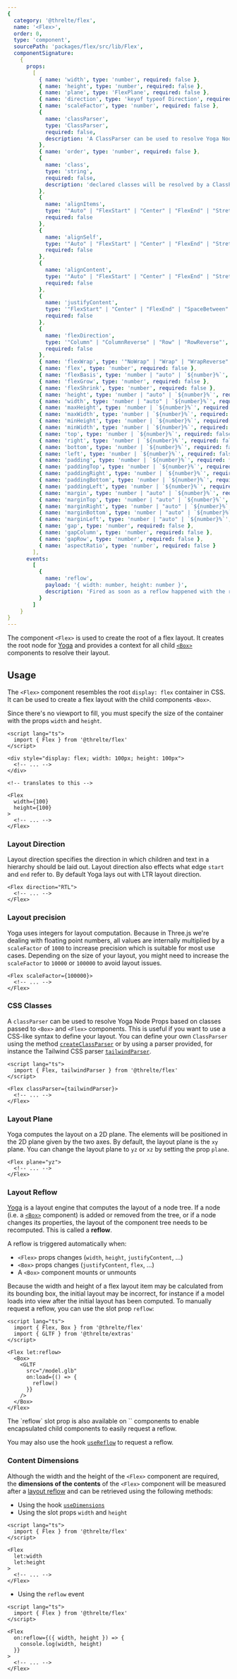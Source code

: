 ```yaml
---
{
  category: '@threlte/flex',
  name: '<Flex>',
  order: 0,
  type: 'component',
  sourcePath: 'packages/flex/src/lib/Flex',
  componentSignature:
    {
      props:
        [
          { name: 'width', type: 'number', required: false },
          { name: 'height', type: 'number', required: false },
          { name: 'plane', type: 'FlexPlane', required: false },
          { name: 'direction', type: 'keyof typeof Direction', required: false },
          { name: 'scaleFactor', type: 'number', required: false },
          {
            name: 'classParser',
            type: 'ClassParser',
            required: false,
            description: 'A ClassParser can be used to resolve Yoga Node Props based on classes passed to <Box> and <Flex> components.'
          },
          { name: 'order', type: 'number', required: false },
          {
            name: 'class',
            type: 'string',
            required: false,
            description: 'declared classes will be resolved by a ClassParser declared on <Flex>'
          },
          {
            name: 'alignItems',
            type: '"Auto" | "FlexStart" | "Center" | "FlexEnd" | "Stretch" | "Baseline" | "SpaceBetween" | "SpaceAround"',
            required: false
          },
          {
            name: 'alignSelf',
            type: '"Auto" | "FlexStart" | "Center" | "FlexEnd" | "Stretch" | "Baseline" | "SpaceBetween" | "SpaceAround"',
            required: false
          },
          {
            name: 'alignContent',
            type: '"Auto" | "FlexStart" | "Center" | "FlexEnd" | "Stretch" | "Baseline" | "SpaceBetween" | "SpaceAround"',
            required: false
          },
          {
            name: 'justifyContent',
            type: '"FlexStart" | "Center" | "FlexEnd" | "SpaceBetween" | "SpaceAround" | "SpaceEvenly"',
            required: false
          },
          {
            name: 'flexDirection',
            type: '"Column" | "ColumnReverse" | "Row" | "RowReverse"',
            required: false
          },
          { name: 'flexWrap', type: '"NoWrap" | "Wrap" | "WrapReverse"', required: false },
          { name: 'flex', type: 'number', required: false },
          { name: 'flexBasis', type: 'number | "auto" | `${number}%`', required: false },
          { name: 'flexGrow', type: 'number', required: false },
          { name: 'flexShrink', type: 'number', required: false },
          { name: 'height', type: 'number | "auto" | `${number}%`', required: false },
          { name: 'width', type: 'number | "auto" | `${number}%`', required: false },
          { name: 'maxHeight', type: 'number | `${number}%`', required: false },
          { name: 'maxWidth', type: 'number | `${number}%`', required: false },
          { name: 'minHeight', type: 'number | `${number}%`', required: false },
          { name: 'minWidth', type: 'number | `${number}%`', required: false },
          { name: 'top', type: 'number | `${number}%`', required: false },
          { name: 'right', type: 'number | `${number}%`', required: false },
          { name: 'bottom', type: 'number | `${number}%`', required: false },
          { name: 'left', type: 'number | `${number}%`', required: false },
          { name: 'padding', type: 'number | `${number}%`', required: false },
          { name: 'paddingTop', type: 'number | `${number}%`', required: false },
          { name: 'paddingRight', type: 'number | `${number}%`', required: false },
          { name: 'paddingBottom', type: 'number | `${number}%`', required: false },
          { name: 'paddingLeft', type: 'number | `${number}%`', required: false },
          { name: 'margin', type: 'number | "auto" | `${number}%`', required: false },
          { name: 'marginTop', type: 'number | "auto" | `${number}%`', required: false },
          { name: 'marginRight', type: 'number | "auto" | `${number}%`', required: false },
          { name: 'marginBottom', type: 'number | "auto" | `${number}%`', required: false },
          { name: 'marginLeft', type: 'number | "auto" | `${number}%`', required: false },
          { name: 'gap', type: 'number', required: false },
          { name: 'gapColumn', type: 'number', required: false },
          { name: 'gapRow', type: 'number', required: false },
          { name: 'aspectRatio', type: 'number', required: false }
        ],
      events:
        [
          {
            name: 'reflow',
            payload: '{ width: number, height: number }',
            description: 'Fired as soon as a reflow happened with the resulting width and height.'
          }
        ]
    }
}
---
```


The component `<Flex>` is used to create the root of a flex layout. It creates
the root node for [Yoga](https://yogalayout.com) and provides a context for all
child [`<Box>`](/docs/reference/flex/box) components to resolve their layout.

## Usage

The `<Flex>` component resembles the root `display: flex` container in CSS. It
can be used to create a flex layout with the child components `<Box>`.

Since there's no viewport to fill, you must specify the size of the container
with the props `width` and `height`.

```svelte
<script lang="ts">
  import { Flex } from '@threlte/flex'
</script>

<div style="display: flex; width: 100px; height: 100px">
  <!-- ... -->
</div>

<!-- translates to this -->

<Flex
  width={100}
  height={100}
>
  <!-- ... -->
</Flex>
```

### Layout Direction

Layout direction specifies the direction in which children and text in a
hierarchy should be laid out. Layout direction also effects what edge `start` and
`end` refer to. By default Yoga lays out with LTR layout direction.

```svelte
<Flex direction="RTL">
  <!-- ... -->
</Flex>
```

### Layout precision

Yoga uses integers for layout computation. Because in Three.js we're dealing
with floating point numbers, all values are internally multiplied by a
`scaleFactor` of `1000` to increase precision which is suitable for most use
cases. Depending on the size of your layout, you might need to increase the
`scaleFactor` to `10000` or `100000` to avoid layout issues.

```svelte
<Flex scaleFactor={100000}>
  <!-- ... -->
</Flex>
```

### CSS Classes

A `classParser` can be used to resolve Yoga Node Props based on classes passed
to `<Box>` and `<Flex>` components. This is useful if you want to use a CSS-like
syntax to define your layout. You can define your own `ClassParser` using the
method [`createClassParser`](/docs/reference/flex/create-class-parser) or by
using a parser provided, for instance the Tailwind CSS parser
[`tailwindParser`](/docs/reference/flex/tailwind-parser).

```svelte
<script lang="ts">
  import { Flex, tailwindParser } from '@threlte/flex'
</script>

<Flex classParser={tailwindParser}>
  <!-- ... -->
</Flex>
```

### Layout Plane

Yoga computes the layout on a 2D plane. The elements will be positioned in the
2D plane given by the two axes. By default, the layout plane is the `xy` plane.
You can change the layout plane to `yz` or `xz` by setting the prop `plane`.

```svelte
<Flex plane="yz">
  <!-- ... -->
</Flex>
```

### Layout Reflow

[Yoga](https://yogalayout.com) is a layout engine that computes the layout of a
node tree. If a node (i.e. a [`<Box>`](/docs/reference/flex/box) component) is added or removed
from the tree, or if a node changes its properties, the layout of the component
tree needs to be recomputed. This is called a **reflow**.

A reflow is triggered automatically when:

- `<Flex>` props changes (`width`, `height`, `justifyContent`, …)
- `<Box>` props changes (`justifyContent`, `flex`, …)
- A `<Box>` component mounts or unmounts

Because the width and height of a flex layout item may be calculated from its
bounding box, the initial layout may be incorrect, for instance if a model loads
into view after the initial layout has been computed. To manually request a
reflow, you can use the slot prop `reflow`:

```svelte
<script lang="ts">
  import { Flex, Box } from '@threlte/flex'
  import { GLTF } from '@threlte/extras'
</script>

<Flex let:reflow>
  <Box>
    <GLTF
      src="/model.glb"
      on:load={() => {
        reflow()
      }}
    />
  </Box>
</Flex>
```

<Tip type="tip">
	The `reflow` slot prop is also available on `<Box>` components to enable
	encapsulated child components to easily request a reflow.
</Tip>

You may also use the hook [`useReflow`](/docs/reference/flex/use-reflow) to request
a reflow.

### Content Dimensions

Although the width and the height of the `<Flex>` component are required, the
**dimensions of the contents** of the `<Flex>` component will be measured after a
[layout reflow](#layout-reflow) and can be retrieved using the following methods:

- Using the hook [`useDimensions`](/docs/reference/flex/use-dimensions)
- Using the slot props `width` and `height`

```svelte
<script lang="ts">
  import { Flex } from '@threlte/flex'
</script>

<Flex
  let:width
  let:height
>
  <!-- ... -->
</Flex>
```

- Using the `reflow` event

```svelte
<script lang="ts">
  import { Flex } from '@threlte/flex'
</script>

<Flex
  on:reflow={({ width, height }) => {
    console.log(width, height)
  }}
>
  <!-- ... -->
</Flex>
```
